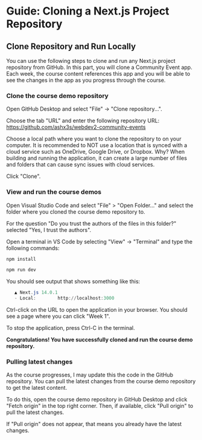 
# Guide: Cloning a Next.js Project Repository

## Clone Repository and Run Locally

You can use the following steps to clone and run any Next.js project repository from GitHub. In this part, you will clone a Community Event app. Each week, the course content references this app and you will be able to see the changes in the app as you progress through the course.

<Steps>

### Clone the course demo repository

Open GitHub Desktop and select "File" -> "Clone repository...".

Choose the tab "URL" and enter the following repository URL: https://github.com/ashx3s/webdev2-community-events

Choose a local path where you want to clone the repository to on your computer. It is recommended to NOT use a location that is synced with a cloud service such as OneDrive, Google Drive, or Dropbox. Why? When building and running the application, it can create a large number of files and folders that can cause sync issues with cloud services.

Click "Clone".

### View and run the course demos

Open Visual Studio Code and select "File" > "Open Folder..." and select the folder where you cloned the course demo repository to.

For the question "Do you trust the authors of the files in this folder?" selected "Yes, I trust the authors".

Open a terminal in VS Code by selecting "View" -> "Terminal" and type the following commands:

```PowerShell
npm install

npm run dev
```

You should see output that shows something like this:

```PowerShell
   ▲ Next.js 14.0.1
   - Local:        http://localhost:3000
```

Ctrl-click on the URL to open the application in your browser. You should see a page where you can click "Week 1".

To stop the application, press Ctrl-C in the terminal.

**Congratulations! You have successfully cloned and run the course demo repository.**

### Pulling latest changes

As the course progresses, I may update this the code in the GitHub repository. You can pull the latest changes from the course demo repository to get the latest content.

To do this, open the course demo repository in GitHub Desktop and click "Fetch origin" in the top right corner. Then, if available, click "Pull origin" to pull the latest changes.

If "Pull origin" does not appear, that means you already have the latest changes.

</Steps>
